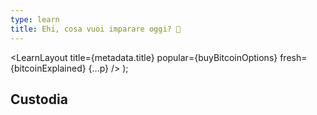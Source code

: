 ```yaml
---
type: learn
title: Ehi, cosa vuoi imparare oggi? 👋
---
```



  <LearnLayout
    title={metadata.title}
    popular={buyBitcoinOptions}
    fresh={bitcoinExplained}
    {...p}
  />
);

## Custodia

<Categories>
  <Category category={bluewallet} />
  <Category category={bitbox02} />
  <Category category={ledger} />
</Categories>
